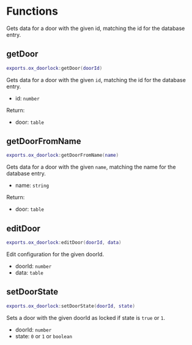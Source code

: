 # Functions

Gets data for a door with the given id, matching the id for the database entry.

## getDoor

```lua copy
exports.ox_doorlock:getDoor(doorId)
```

Gets data for a door with the given `id`, matching the id for the database entry.

- id: `number`

Return:

- door: `table`

## getDoorFromName

```lua copy
exports.ox_doorlock:getDoorFromName(name)
```

Gets data for a door with the given `name`, matching the name for the database entry.

- name: `string`

Return:

- door: `table`

## editDoor

```lua copy
exports.ox_doorlock:editDoor(doorId, data)
```

Edit configuration for the given doorId.

- doorId: `number`
- data: `table`

## setDoorState

```lua copy
exports.ox_doorlock:setDoorState(doorId, state)
```

Sets a door with the given doorId as locked if state is `true` or `1`.

- doorId: `number`
- state: `0` or `1` or `boolean`
